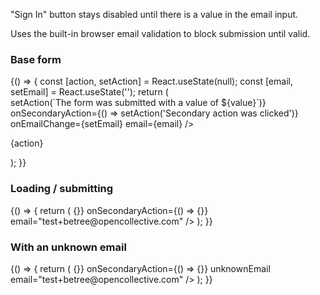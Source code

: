 
<Meta title="Design system/SignInV2" component={SignInV2} />

"Sign In" button stays disabled until there is a value in the email input.

Uses the built-in browser email validation to block submission until valid.

### Base form

<Canvas>
  <Story name="Base Form">
    {() => {
      const [action, setAction] = React.useState(null);
      const [email, setEmail] = React.useState('');
      return (
        <div>
          <SignInV2
            onSubmit={value => setAction(`The form was submitted with a value of ${value}`)}
            onSecondaryAction={() => setAction('Secondary action was clicked')}
            onEmailChange={setEmail}
            email={email}
          />
          <p>{action}</p>
        </div>
      );
    }}
  </Story>
</Canvas>

### Loading / submitting

<Canvas>
  <Story name="Loading / Submitting">
    {() => {
      return (
        <SignInV2 loading onSubmit={() => {}} onSecondaryAction={() => {}} email="test+betree@opencollective.com" />
      );
    }}
  </Story>
</Canvas>

### With an unknown email

<Canvas>
  <Story name="With Unknown Email">
    {() => {
      return (
        <SignInV2
          onSubmit={() => {}}
          onSecondaryAction={() => {}}
          unknownEmail
          email="test+betree@opencollective.com"
        />
      );
    }}
  </Story>
</Canvas>
